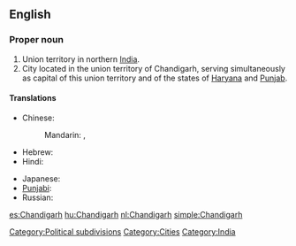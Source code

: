 ==English==
{{wikipedia}}

===Proper noun===
{{en-proper noun}}

# Union territory in northern [[India]].
# City located in the union territory of Chandigarh, serving simultaneously as capital of this union territory and of the states of [[Haryana]] and [[Punjab]].

====Translations====
{{trans-top|Chandigarh, India}}
* Chinese:
*: Mandarin: {{t|zh|昌迪加爾|sc=Hani}},  {{t|zh|昌迪加尔|tr=Chāngdíjiā'ěr|sc=Hani}}
* Hebrew: {{t|he|צ'אנדיגאר|sc=Hebr}}
* Hindi: {{t|hi|चंडीगढ़|tr=caṇḍīgaṛh|sc=Deva}}
{{trans-mid}}
* Japanese: {{t|ja|チャンディーガル|tr=Chandīgaru|sc=Jpan}}
* [[Punjabi]]: {{t|pa|ਚੰਡੀਗੜ੍ਹ|sc=Guru}}
* Russian: {{t|ru|Чандигарх|m|tr=Čandigárx|sc=Cyrl}}
{{trans-bottom}}

[[Category:Political subdivisions]]
[[Category:Cities]]
[[Category:India]]

[[es:Chandigarh]]
[[hu:Chandigarh]]
[[nl:Chandigarh]]
[[simple:Chandigarh]]